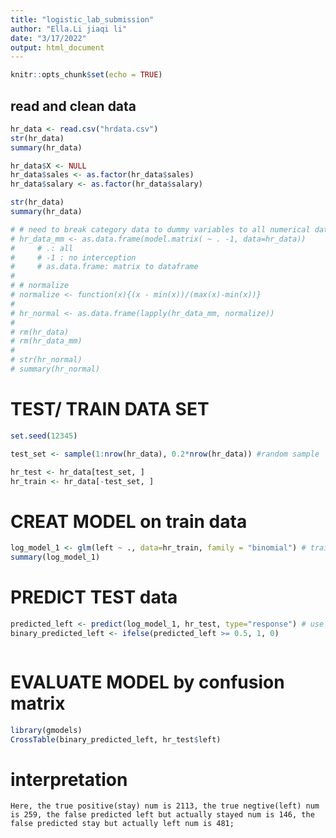 ```yaml
---
title: "logistic_lab_submission"
author: "Ella.Li jiaqi li"
date: "3/17/2022"
output: html_document
---
```


```r
knitr::opts_chunk$set(echo = TRUE)
```

## read and clean data

```r

hr_data <- read.csv("hrdata.csv")
str(hr_data)
summary(hr_data)
```

```r
hr_data$X <- NULL
hr_data$sales <- as.factor(hr_data$sales)
hr_data$salary <- as.factor(hr_data$salary)

str(hr_data)
summary(hr_data)

# # need to break category data to dummy variables to all numerical data 
# hr_data_mm <- as.data.frame(model.matrix( ~ . -1, data=hr_data)) 
#     # .: all 
#     # -1 : no interception
#     # as.data.frame: matrix to dataframe
# 
# # normalize
# normalize <- function(x){(x - min(x))/(max(x)-min(x))}
# 
# hr_normal <- as.data.frame(lapply(hr_data_mm, normalize))   
# 
# rm(hr_data)
# rm(hr_data_mm)
# 
# str(hr_normal)
# summary(hr_normal)


```

# TEST/ TRAIN DATA SET

```r
set.seed(12345)

test_set <- sample(1:nrow(hr_data), 0.2*nrow(hr_data)) #random sample

hr_test <- hr_data[test_set, ]
hr_train <- hr_data[-test_set, ]

```



# CREAT MODEL on train data

```r
log_model_1 <- glm(left ~ ., data=hr_train, family = "binomial") # train model only use train data
summary(log_model_1)
```


# PREDICT TEST data

```r
predicted_left <- predict(log_model_1, hr_test, type="response") # use test data
binary_predicted_left <- ifelse(predicted_left >= 0.5, 1, 0)



```


# EVALUATE MODEL by confusion matrix

```r
library(gmodels)
CrossTable(binary_predicted_left, hr_test$left) 
```


# interpretation

```{}
Here, the true positive(stay) num is 2113, the true negtive(left) num is 259, the false predicted left but actually stayed num is 146, the false predicted stay but actually left num is 481;

```

